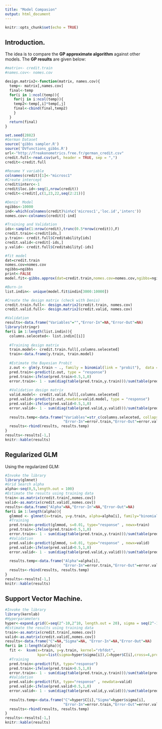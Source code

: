 ```yaml
---
title: "Model Compasion"
output: html_document
---
```


```r
knitr::opts_chunk$set(echo = TRUE)
```

## Introduction.

The idea is to compare the **GP approximate algorithm** against other models. The **GP results** are given below:

```r
#matrix<- credit.train
#names.cov<- nomes.cov

design.matrix2<-function(matrix, names.cov){
  temp<- matrix[,names.cov]
  final<-temp
  for(i in 1:ncol(temp)){
    for(j in i:ncol(temp)){
    temp2<-temp[,i]*temp[,j]
    final<-cbind(final,temp2)
    }
  }
  return(final)
}

```


```r
set.seed(2882)
#German Dataset
source('gibbs sampler.R')
source('DVfunctions_gibbs.R')
url<-"http://freakonometrics.free.fr/german_credit.csv"
credit.full<-read.csv(url, header = TRUE, sep = ",")
credit<-credit.full

#Rename Y variable
colnames(credit)[1]<-"microsc1"
#Create intercept
credit$interc<-1
credit$loc.id<-seq(1,nrow(credit))
credit<-credit[,c(1,23,22,seq(2:21))]

#Denis' Model
ngibbs<-10000
ind<-which(colnames(credit)%in%c('microsc1','loc.id','interc'))
nomes.cov<-colnames(credit)[-ind]

#Training and Validation
ids<-sample(1:nrow(credit),trunc(0.5*nrow(credit)),F)
credit.train<-credit[ids,]
y.train<- credit.full$Creditability[ids]
credit.valid<-credit[-ids,]
y.valid<- credit.full$Creditability[-ids]

#fit model
dat=credit.train
nomes.cov=nomes.cov
ngibbs=ngibbs
print<-FALSE
model.fit<-gibbs.approx(dat=credit.train,nomes.cov=nomes.cov,ngibbs=ngibbs,TRUE)  

#Burn-in
list.indin<- unique(model.fit$indin[3000:10000])

#Create the design matrix (check with Denis)
credit.train.full<- design.matrix2(credit.train, nomes.cov)
credit.valid.full<- design.matrix2(credit.valid, nomes.cov)

#Validation
results<-data.frame("Variables"="","Error-In"=NA,"Error-Out"=NA)
library(stringr)
for(i in 1:length(list.indin)){
  columns.seleceted<- list.indin[[i]]
  
  #Training design matrix
  train.model<- credit.train.full[,columns.seleceted]
  train<-data.frame(y.train, train.model)
  
  #Estimate the Bayesian Probit
  z.out <- glm(y.train ~ ., family = binomial(link = "probit"),  data = train)
  pred.train<-predict(z.out, type = "response")
  pred.train<-ifelse(pred.train>0.5,1,0)
  error.train<- 1 - sum(diag(table(pred.train,y.train)))/sum(table(pred.train,y.train))
  
  #Validation design matrix
  valid.model<- credit.valid.full[,columns.seleceted]
  pred.valid<-predict(z.out,newdata=valid.model, type = "response")
  pred.valid<-ifelse(pred.valid>0.5,1,0)
  error.valid<- 1 - sum(diag(table(pred.valid,y.valid)))/sum(table(pred.valid,y.valid))
  
  results.temp<-data.frame("Variables"=str_c(columns.seleceted, collapse = ","),
                           "Error-In"=error.train,"Error-Out"=error.valid)
  results<-rbind(results, results.temp)
}
results<-results[-1,]
knitr::kable(results)
```

## Regularized GLM

Using the regularized GLM:

```r
#Invoke the library
library(glmnet)
#Grid Search alpha
alpha<-seq(0,5,length.out = 100)
#Estimate the results using training data
train<-as.matrix(credit.train[,nomes.cov])
valid<-as.matrix(credit.valid[,nomes.cov])
results<-data.frame("Alpha"=NA,"Error-In"=NA,"Error-Out"=NA)
for(i in 1:length(alpha)){
  glmmod <- glmnet(x=train, y=y.train, alpha=alpha[i], family="binomial")
  #Training
  pred.train<-predict(glmmod, s=0.01, type="response" , newx=train)
  pred.train<-ifelse(pred.train>0.5,1,0)
  error.train<- 1 - sum(diag(table(pred.train,y.train)))/sum(table(pred.train,y.train))
  #Validation
  pred.valid<-predict(glmmod, s=0.01, type="response" , newx=valid)
  pred.valid<-ifelse(pred.valid>0.5,1,0)
  error.valid<- 1 - sum(diag(table(pred.valid,y.valid)))/sum(table(pred.valid,y.valid))
  
  results.temp<-data.frame("Alpha"=alpha[i],
                           "Error-In"=error.train,"Error-Out"=error.valid)
  results<-rbind(results, results.temp)
}
results<-results[-1,]
knitr::kable(results)
```

## Support Vector Machine.

```r
#Invoke the library
library(kernlab)
#Hyperparameters
hyper<-expand.grid(C=seq(2^-10,2^10, length.out = 20), sigma = seq(2^-10,2^10, length.out = 20))
#Estimate the results using training data
train<-as.matrix(credit.train[,nomes.cov])
valid<-as.matrix(credit.valid[,nomes.cov])
results<-data.frame("C"=NA,"Sigma"=NA, "Error-In"=NA,"Error-Out"=NA)
for(i in 1:length(alpha)){
  fit <-  ksvm(x=train, y=y.train, kernel="rbfdot",
               kpar=list(sigma=hyper$sigma[i]),C=hyper$C[i],cross=4,prob.model=TRUE)
  #Training
  pred.train<-predict(fit, type="response")
  pred.train<-ifelse(pred.train>0.5,1,0)
  error.train<- 1 - sum(diag(table(pred.train,y.train)))/sum(table(pred.train,y.train))
  #Validation
  pred.valid<-predict(fit, type="response" , newdata=valid)
  pred.valid<-ifelse(pred.valid>0.5,1,0)
  error.valid<- 1 - sum(diag(table(pred.valid,y.valid)))/sum(table(pred.valid,y.valid))
  
  results.temp<-data.frame("C"=hyper$C[i],"Sigma"=hyper$sigma[i],
                           "Error-In"=error.train,"Error-Out"=error.valid)
  results<-rbind(results, results.temp)
}
results<-results[-1,]
knitr::kable(results)
```